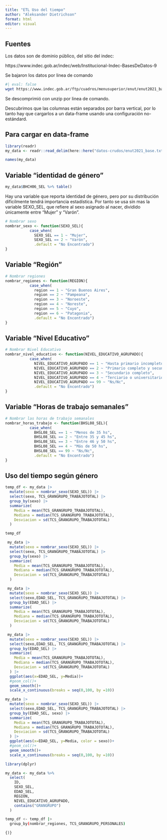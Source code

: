 ```yaml
---
title: "ETL Uso del tiempo"
author: "Aleksander Dietrichson"
format: html
editor: visual
---
```


## Fuentes

Los datos son de dominio público, del sitio del indec:

https://www.indec.gob.ar/indec/web/Institucional-Indec-BasesDeDatos-9

Se bajaron los datos por linea de comando

```bash
#| eval: false
wget https://www.indec.gob.ar/ftp/cuadros/menusuperior/enut/enut2021_base.zip
```

Se descomprimió con unzip por linea de comando.

Descubrimos que las columnas están separados por barra vertical, por lo tanto hay que cargarlos a un data-frame usando una configuración no-estándard.

## Para cargar en data-frame

```r
library(readr)
my_data <- readr::read_delim(here::here("datos-crudos/enut2021_base.txt"), delim = "|")
```

```r
names(my_data)
```

## Variable "identidad de género"

```r
my_data$BHCH06_SEL %>% table()

```

Hay una variable que reporta identidad de género, pero por su distribución dificilmente tendrá importancia estadística. Por tanto se usa sin mas la variable SEXO_SEL, que refiere al sexo asignado al nacer, dividido únicamente entre "Mujer" y "Varón".

```r
# Nombrar sexo 
nombrar_sexo <- function(SEXO_SEL){
           case_when(
             SEXO_SEL == 1 ~ "Mujer",
             SEXO_SEL == 2 ~ "Varón",
             .default = "No Encontrado")
}
```

## Variable "Región"

```r
# Nombrar regiones 
nombrar_regiones <- function(REGION){
           case_when(
             region == 1 ~ "Gran Buenos Aires",
             region == 2 ~ "Pampeana",
             region == 3 ~ "Noroeste",
             region == 4 ~ "Noreste",
             region == 5 ~ "Cuyo",
             region == 6 ~ "Patagonia",
             .default = "No Encontrado")
}

```

## Variable "Nivel Educativo"

```r
# Nombrar Nivel Educativo
nombrar_nivel_educativo <- function(NIVEL_EDUCATIVO_AGRUPADO){
           case_when(
             NIVEL_EDUCATIVO_AGRUPADO == 1 ~ "Hasta primario incompleto",
             NIVEL_EDUCATIVO_AGRUPADO == 2 ~ "Primario completo y secundario incompleto",
             NIVEL_EDUCATIVO_AGRUPADO == 3 ~ "Secundario completo",
             NIVEL_EDUCATIVO_AGRUPADO == 4 ~ "Terciario o universitario incompleto y más",
             NIVEL_EDUCATIVO_AGRUPADO == 99 ~ "Ns/Nc",
             .default = "No Encontrado")
}

```

## Variable "Horas de trabajo semanales"

```r
# Nombrar las horas de trabajo semanales 
nombrar_horas_trabajo <- function(BHSL08_SEL){
           case_when(
             BHSL08_SEL == 1 ~ "Menos de 35 hs",
             BHSL08_SEL == 2 ~ "Entre 35 y 45 hs",
             BHSL08_SEL == 3 ~ "Entre 46 y 50 hs",
             BHSL08_SEL == 4 ~ "Más de 50 hs",
             BHSL08_SEL == 99 ~ "Ns/Nc",
             .default = "No Encontrado")
}
```

## Uso del tiempo según género

```r
temp_df <- my_data |>
  mutate(sexo = nombrar_sexo(SEXO_SEL)) |>
  select(sexo, TCS_GRANGRUPO_TRABAJOTOTAL) |>
  group_by(sexo) |>
  summarize(
    Media = mean(TCS_GRANGRUPO_TRABAJOTOTAL),
    Mediana = median(TCS_GRANGRUPO_TRABAJOTOTAL),
    Desviacion = sd(TCS_GRANGRUPO_TRABAJOTOTAL)
  )

temp_df
```

```r
 my_data |>
  mutate(sexo = nombrar_sexo(SEXO_SEL)) |>
  select(sexo, TCS_GRANGRUPO_TRABAJOTOTAL) |>
  group_by(sexo) |>
  summarize(
    Media = mean(TCS_GRANGRUPO_TRABAJOTOTAL),
    Mediana = median(TCS_GRANGRUPO_TRABAJOTOTAL),
    Desviacion = sd(TCS_GRANGRUPO_TRABAJOTOTAL)
  )

```

```r
 my_data |>
  mutate(sexo = nombrar_sexo(SEXO_SEL)) |>
  select(sexo,EDAD_SEL, TCS_GRANGRUPO_TRABAJOTOTAL) |>
  group_by(EDAD_SEL) |>
  summarize(
    Media = mean(TCS_GRANGRUPO_TRABAJOTOTAL),
    Mediana = median(TCS_GRANGRUPO_TRABAJOTOTAL),
    Desviacion = sd(TCS_GRANGRUPO_TRABAJOTOTAL)
  ) 
```

```r
 my_data |>
  mutate(sexo = nombrar_sexo(SEXO_SEL)) |>
  select(sexo,EDAD_SEL, TCS_GRANGRUPO_TRABAJOTOTAL) |>
  group_by(EDAD_SEL) |>
  summarize(
    Media = mean(TCS_GRANGRUPO_TRABAJOTOTAL),
    Mediana = median(TCS_GRANGRUPO_TRABAJOTOTAL),
    Desviacion = sd(TCS_GRANGRUPO_TRABAJOTOTAL)
  ) |> 
  ggplot(aes(x=EDAD_SEL, y=Media))+
  #geom_col()+
  geom_smooth()+
  scale_x_continuous(breaks = seq(0,100, by =10))
```

```r
my_data |>
  mutate(sexo = nombrar_sexo(SEXO_SEL)) |>
  select(sexo,EDAD_SEL, TCS_GRANGRUPO_TRABAJOTOTAL) |>
  group_by(EDAD_SEL, sexo) |>
  summarize(
    Media = mean(TCS_GRANGRUPO_TRABAJOTOTAL),
    Mediana = median(TCS_GRANGRUPO_TRABAJOTOTAL),
    Desviacion = sd(TCS_GRANGRUPO_TRABAJOTOTAL)
  ) |> 
  ggplot(aes(x=EDAD_SEL, y=Media, color = sexo))+
  #geom_col()+
  geom_smooth()+
  scale_x_continuous(breaks = seq(0,100, by =10))

```

```r
library(dplyr)

my_data <- my_data %>% 
  select(
    ID,
    SEXO_SEL,
    EDAD_SEL,
    REGION,
    NIVEL_EDUCATIVO_AGRUPADO,
    contains("GRANGRUPO")
  )
```

```bash
temp_df <- temp_df |>
  group_by(nombrar_regiones, TCS_GRANGRUPO_PERSONALES)
```

`{)}`

